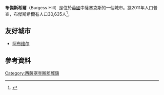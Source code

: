 {{Infobox UK place
 | official_name=Burgess Hill
 | country=英格蘭
 | civil_parish=Burgess Hill
 | region=東南英格蘭
 | shire_county=[[西薩塞克斯郡|西薩塞克斯郡]]
 | static_image=[[File:BandstandBurgessHill.jpg|240px]]
 | static_image_caption=
 | area_footnotes=<ref name="WSCC2001">{{cite web|url=http://www.westsussex.gov.uk/communityandliving/census2001/pop_parish_summary.pdf|title=2001 Census: West Sussex – Population by Parish|publisher=West Sussex County Council|accessdate=1 April 2009|deadurl=yes|archiveurl=https://web.archive.org/web/20110608075926/http://www.westsussex.gov.uk/communityandliving/census2001/pop_parish_summary.pdf|archivedate=2011年6月8日}}</ref>
 | area_total_km2 = 9.47
 | population = 30,635
 | population_ref = <ref name="WSCC2001" />（[[2011年英國人口普查|2011年普查]]）
 | population_density= {{convert|3042|/km2|/sqmi|abbr=on}}
 | os_grid_reference=TQ317187
 | latitude= 50.9535
 | longitude= -0.1262
 | label_position = left
 | post_town= BURGESS HILL
 | postcode_district= RH15
 | postcode_area=RH
 | dial_code= 01444
}}
'''布傑斯希爾'''（Burgess Hill）是位於[[英國|英國]]中薩塞克斯的一個城市。據2011年人口普查，布傑斯希爾有人口30,635人<ref>{{cite web|url=http://www.midsussex.gov.uk/Nimoi/sites/msdcpublic/resources/MidSussexFactsFiguresSep2005.pdf|format=PDF|title=Mid Sussex, Facts and Figures|deadurl=yes|archiveurl=https://web.archive.org/web/20090226063704/http://www.midsussex.gov.uk/Nimoi/sites/msdcpublic/resources/MidSussexFactsFiguresSep2005.pdf|archivedate=2009-02-26}}</ref>。

==友好城市==
* {{FRA}} [[阿布维尔|阿布维尔]]

== 參考資料 ==
{{reflist}}

[[Category:西薩塞克斯郡城鎮|Category:西薩塞克斯郡城鎮]]